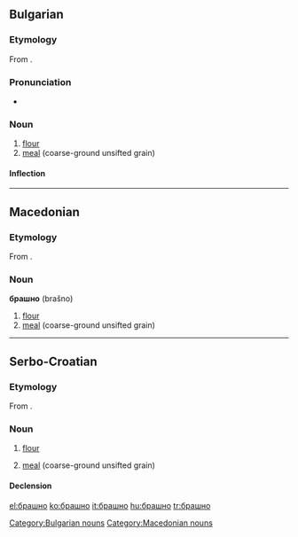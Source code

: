 ==Bulgarian==

===Etymology===
From {{proto|Slavic|boršno|lang=bg}}.

===Pronunciation===
* {{IPA|/brəʃ'nɔ/|lang=}}

===Noun===
{{infl|bg|noun|g=n|tr=brashnó}}

# [[flour]]
# [[meal]] (coarse-ground unsifted grain)

====Inflection====
{{bg-noun-n-a|брашн}}

[[Category:Bulgarian nouns]]

----

==Macedonian==

===Etymology===
From {{proto|Slavic|boršno|lang=mk}}.

===Noun===
'''брашно''' (brašno) {{n}}

# [[flour]]
# [[meal]] (coarse-ground unsifted grain)

[[Category:Macedonian nouns]]

----

==Serbo-Croatian==

===Etymology===
From {{proto|Slavic|boršno|lang=sh}}.

===Noun===
{{sh-noun|g=n|head=бра̏шно|c|brašno|brȁšno}}

# {{uncountable|lang=sh}} [[flour]]
# {{uncountable|lang=sh}} [[meal]] (coarse-ground unsifted grain)

====Declension====
{{sh-decl-noun|pl=sg|sc=Cyrl
|брашно|
|брашна|
|брашну|
|брашно|
|брашно|
|брашну|
|брашном|
}}

[[el:брашно]]
[[ko:брашно]]
[[it:брашно]]
[[hu:брашно]]
[[tr:брашно]]